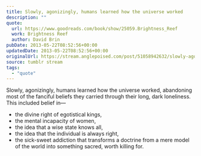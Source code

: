 ```yaml
---
title: Slowly, agonizingly, humans learned how the universe worked
description: ""
quote:
  url: https://www.goodreads.com/book/show/25059.Brightness_Reef
  work: Brightness Reef
  author: David Brin
pubDate: 2013-05-22T08:52:56+00:00
updatedDate: 2013-05-22T08:52:56+00:00
originalUrl: https://stream.anglepoised.com/post/51058942632/slowly-agonizingly-humans-learned-how-the
source: tumblr stream
tags:
  - "quote"
---
```


Slowly, agonizingly, humans learned how the universe worked, abandoning most of the fanciful beliefs they carried through their long, dark loneliness. This included belief in—

- the divine right of egotistical kings,
- the mental incapacity of women,
- the idea that a wise state knows all,
- the idea that the individual is always right,
- the sick-sweet addiction that transforms a doctrine from a mere model of the world into something sacred, worth killing for.
